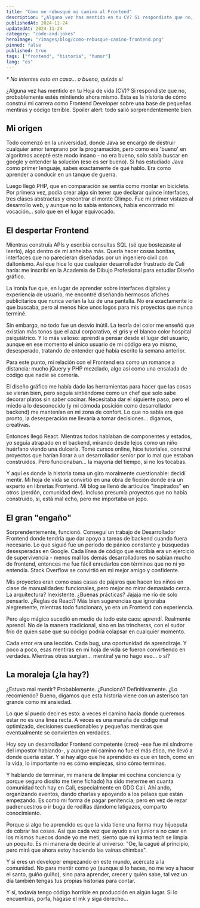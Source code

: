 ```yaml
---
title: "Cómo me rebusqué mi camino al Frontend"
description: "¿Alguna vez has mentido en tu CV? Si respondiste que no, probablemente estés mintiendo ahora mismo"
publishedAt: 2024-11-24
updatedAt: 2024-11-24
category: "code-and-jokes"
heroImage: "/images/blog/como-rebusque-camino-frontend.png"
pinned: false
published: true
tags: ["frontend", "historia", "humor"]
lang: "es"
---
```


_\* No intentes esto en casa... o bueno, quizás sí_

¿Alguna vez has mentido en tu Hoja de vida (CV)? Si respondiste que no, probablemente estés mintiendo ahora mismo. Esta es la historia de cómo construí mi carrera como Frontend Developer sobre una base de pequeñas mentiras y código terrible. Spoiler alert: todo salió sorprendentemente bien.

## Mi origen
Todo comenzó en la universidad, donde Java se encargó de destruir cualquier amor temprano por la programación, pero como era 'bueno' en algoritmos acepté este modo insano - no era bueno, solo sabía buscar en google y entender la solución (eso es ser bueno). Si has estudiado Java como primer lenguaje, sabes exactamente de qué hablo. Era como aprender a conducir en un tanque de guerra.

Luego llegó PHP, que en comparación se sentía como montar en bicicleta. Por primera vez, podía crear algo sin tener que declarar quince interfaces, tres clases abstractas y encontrar el monte Olimpo. Fue mi primer vistazo al desarrollo web, y aunque no lo sabía entonces, había encontrado mi vocación... solo que en el lugar equivocado.

## El despertar Frontend
Mientras construía APIs y escribía consultas SQL (sé que bostezaste al leerlo), algo dentro de mí anhelaba más. Quería hacer cosas bonitas, interfaces que no parecieran diseñadas por un ingeniero civil con daltonismo. Así que hice lo que cualquier desarrollador frustrado de Cali haría: me inscribí en la Academia de Dibujo Profesional para estudiar Diseño gráfico.

La ironía fue que, en lugar de aprender sobre interfaces digitales y experiencia de usuario, me encontré diseñando hermosos afiches publicitarios que nunca verían la luz de una pantalla. No era exactamente lo que buscaba, pero al menos hice unos logos para mis proyectos que nunca terminé.

Sin embargo, no todo fue un desvío inútil. La teoría del color me enseñó que existían más tonos que el azul corporativo, el gris y el blanco color hospital psiquiátrico. Y lo más valioso: aprendí a pensar desde el lugar del usuario, aunque en ese momento el único usuario de mi código era yo mismo, desesperado, tratando de entender qué había escrito la semana anterior.

Para este punto, mi relación con el Frontend era como un romance a distancia: mucho jQuery y PHP mezclado, algo así como una ensalada de código que nadie se comería.

El diseño gráfico me había dado las herramientas para hacer que las cosas se vieran bien, pero seguía sintiéndome como un chef que solo sabe decorar platos sin saber cocinar. Necesitaba dar el siguiente paso, pero el miedo a lo desconocido (y mi cómoda posición como desarrollador backend) me mantenían en mi zona de confort. Lo que no sabía era que pronto, la desesperación me llevaría a tomar decisiones... digamos, creativas.

Entonces llegó React. Mientras todos hablaban de componentes y estados, yo seguía atrapado en el backend, mirando desde lejos como un niño huérfano viendo una dulcería. Tomé cursos online, hice tutoriales, construí proyectos que harían llorar a un desarrollador senior por lo mal que estaban construidos. Pero funcionaban... la mayoría del tiempo, si no los tocabas.

Y aquí es donde la historia toma un giro moralmente cuestionable: decidí mentir. Mi hoja de vida se convirtió en una obra de ficción donde era un experto en librerías Frontend. Mi blog se llenó de artículos "inspirados" en otros (perdón, comunidad dev). Incluso presumía proyectos que no había construido, si, está mal echo, pero me importaba un jopo.

## El gran "engaño"
Sorprendentemente, funcionó. Conseguí un trabajo de Desarrollador Frontend donde tendría que dar apoyo a tareas de backend cuando fuera necesario. Lo que siguió fue un período de pánico constante y búsquedas desesperadas en Google. Cada línea de código que escribía era un ejercicio de supervivencia - menos mal los demás desarrolladores no sabían mucho de frontend, entonces me fue fácil enredarlos con términos que no ni yo entendía. Stack Overflow se convirtió en mi mejor amigo y confidente.

Mis proyectos eran como esas casas de pájaros que hacen los niños en clase de manualidades: funcionales, pero mejor no mirar demasiado cerca. La arquitectura? Inexistente. ¿Buenas prácticas? Jajaja me río de solo pensarlo. ¿Reglas de React? Más bien sugerencias que ignoraba alegremente, mientras todo funcionara, yo era un Frontend con experiencia.

Pero algo mágico sucedió en medio de todo este caos: aprendí. Realmente aprendí. No de la manera tradicional, sino en las trincheras, con el sudor frío de quien sabe que su código podría colapsar en cualquier momento.

Cada error era una lección. Cada bug, una oportunidad de aprendizaje. Y poco a poco, esas mentiras en mi hoja de vida se fueron convirtiendo en verdades. Mientras otras surgían... mentira! ya no hago eso... o si?

## La moraleja (¿la hay?)

¿Estuvo mal mentir? Probablemente. ¿Funcionó? Definitivamente. ¿Lo recomiendo? Bueno, digamos que esta historia viene con un asterisco tan grande como mi ansiedad.

Lo que sí puedo decir es esto: a veces el camino hacia donde queremos estar no es una línea recta. A veces es una maraña de código mal optimizado, decisiones cuestionables y pequeñas mentiras que eventualmente se convierten en verdades.

Hoy soy un desarrollador Frontend competente (creo) -ese fue mi síndrome del impostor hablando-, y aunque mi camino no fue el más ético, me llevó a donde quería estar. Y si hay algo que he aprendido es que en tech, como en la vida, lo importante no es cómo empiezas, sino cómo terminas.

Y hablando de terminar, mi manera de limpiar mi cochina conciencia (y porque seguro diosito me tiene fichado) ha sido meterme en cuanta comunidad tech hay en Cali, especialmente en GDG Cali. Ahí ando, organizando eventos, dando charlas y apoyando a los pelaos que están empezando. Es como mi forma de pagar penitencia, pero en vez de rezar padrenuestros o ir buga de rodillas dándome latigazos, comparto conocimiento.

Porque si algo he aprendido es que la vida tiene una forma muy hijueputa de cobrar las cosas. Así que cada vez que ayudo a un junior a no caer en los mismos huecos donde yo me metí, siento que mi karma tech se limpia un poquito. Es mi manera de decirle al universo: "Oe, la cagué al principio, pero mirá que ahora estoy haciendo las vainas chimbas".

Y si eres un developer empezando en este mundo, acércate a la comunidad. No para mentir como yo (aunque si lo haces, no me voy a hacer el santo, guiño guiño), sino para aprender, crecer y quién sabe, tal vez un día también tengas tus propias historias para contar.

Y sí, todavía tengo código horrible en producción en algún lugar. Si lo encuentras, porfa, hágase el mk y siga derecho...